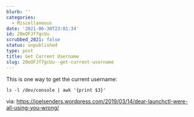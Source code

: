 ```yaml
---
blurb: ''
categories:
  - Miscellaneous
date: '2021-06-30T23:01:34'
id: 20eOFJf7gcUu
scrubbed_2021: false
status: unpublished
type: post
title: Get Current Username
slug: 20eOFJf7gcUu--get-current-username
---
```


This is one way to get the current username:

```shell
ls -l /dev/console | awk '{print $3}'
```

via: https://joelsenders.wordpress.com/2019/03/14/dear-launchctl-were-all-using-you-wrong/
